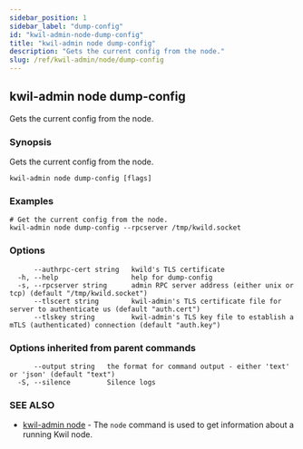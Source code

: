 ```yaml
---
sidebar_position: 1
sidebar_label: "dump-config"
id: "kwil-admin-node-dump-config"
title: "kwil-admin node dump-config"
description: "Gets the current config from the node."
slug: /ref/kwil-admin/node/dump-config
---
```


## kwil-admin node dump-config

Gets the current config from the node.

### Synopsis

Gets the current config from the node.

```
kwil-admin node dump-config [flags]
```

### Examples

```
# Get the current config from the node.
kwil-admin node dump-config --rpcserver /tmp/kwild.socket
```

### Options

```
      --authrpc-cert string   kwild's TLS certificate
  -h, --help                  help for dump-config
  -s, --rpcserver string      admin RPC server address (either unix or tcp) (default "/tmp/kwild.socket")
      --tlscert string        kwil-admin's TLS certificate file for server to authenticate us (default "auth.cert")
      --tlskey string         kwil-admin's TLS key file to establish a mTLS (authenticated) connection (default "auth.key")
```

### Options inherited from parent commands

```
      --output string   the format for command output - either 'text' or 'json' (default "text")
  -S, --silence         Silence logs
```

### SEE ALSO

* [kwil-admin node](/docs/ref/kwil-admin/node)	 - The `node` command is used to get information about a running Kwil node.

